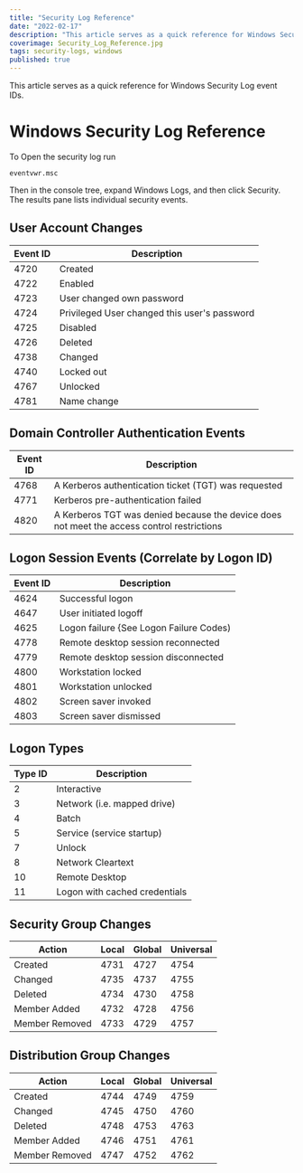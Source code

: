 ```yaml
---
title: "Security Log Reference"
date: "2022-02-17"
description: "This article serves as a quick reference for Windows Security Log event IDs."
coverimage: Security_Log_Reference.jpg
tags: security-logs, windows
published: true
---
```

This article serves as a quick reference for Windows Security Log event IDs.

# Windows Security Log Reference

To Open the security log run
```
eventvwr.msc
```

Then in the console tree, expand Windows Logs, and then click Security. The results pane lists individual security events.

## User Account Changes

| Event ID | Description                                  |
|----------|----------------------------------------------|
| 4720     | Created                                      |
| 4722     | Enabled                                      |
| 4723     | User changed own password                    |
| 4724     | Privileged User changed this user's password |
| 4725     | Disabled                                     |
| 4726     | Deleted                                      |
| 4738     | Changed                                      |
| 4740     | Locked out                                   |
| 4767     | Unlocked                                     |
| 4781     | Name change                                  |

## Domain Controller Authentication Events


| Event ID | Description                                                                                |
|----------|--------------------------------------------------------------------------------------------|
| 4768     | A Kerberos authentication ticket (TGT) was requested                                       |
| 4771     | Kerberos pre-authentication failed                                                         |
| 4820     | A Kerberos TGT was denied because the device does not meet the access control restrictions |


## Logon Session Events (Correlate by Logon ID)

| Event ID | Description                             |
|----------|-----------------------------------------|
| 4624     | Successful logon                        |
| 4647     | User initiated logoff                   |
| 4625     | Logon failure {See Logon Failure Codes) |
| 4778     | Remote desktop session reconnected      |
| 4779     | Remote desktop session disconnected     |
| 4800     | Workstation locked                      |
| 4801     | Workstation unlocked                    |
| 4802     | Screen saver invoked                    |
| 4803     | Screen saver dismissed                  |

## Logon Types

| Type ID | Description                   |
|---------|-------------------------------|
| 2       | Interactive                   |
| 3       | Network (i.e. mapped drive)   |
| 4       | Batch                         |
| 5       | Service (service startup)     |
| 7       | Unlock                        |
| 8       | Network Cleartext             |
| 10      | Remote Desktop                |
| 11      | Logon with cached credentials |


## Security Group Changes


| Action         | Local | Global | Universal |
|----------------|-------|--------|-----------|
| Created        | 4731  | 4727   | 4754      |
| Changed        | 4735  | 4737   | 4755      |
| Deleted        | 4734  | 4730   | 4758      |
| Member Added   | 4732  | 4728   | 4756      |
| Member Removed | 4733  | 4729   | 4757      |


## Distribution Group Changes

| Action         | Local | Global | Universal |
|----------------|-------|--------|-----------|
| Created        | 4744  | 4749   | 4759      |
| Changed        | 4745  | 4750   | 4760      |
| Deleted        | 4748  | 4753   | 4763      |
| Member Added   | 4746  | 4751   | 4761      |
| Member Removed | 4747  | 4752   | 4762      |